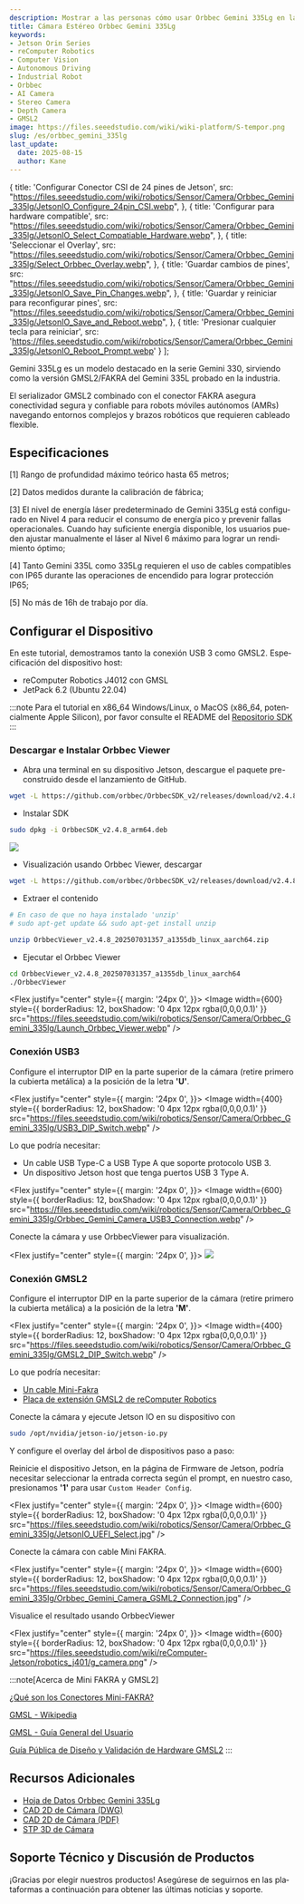 ```yaml
---
description: Mostrar a las personas cómo usar Orbbec Gemini 335Lg en la plataforma reComputer Jetson.
title: Cámara Estéreo Orbbec Gemini 335Lg
keywords:
- Jetson Orin Series
- reComputer Robotics
- Computer Vision
- Autonomous Driving
- Industrial Robot
- Orbbec
- AI Camera
- Stereo Camera
- Depth Camera
- GMSL2
image: https://files.seeedstudio.com/wiki/wiki-platform/S-tempor.png
slug: /es/orbbec_gemini_335lg
last_update:
  date: 2025-08-15
  author: Kane
---
```





  {
    title: 'Configurar Conector CSI de 24 pines de Jetson',
    src: "https://files.seeedstudio.com/wiki/robotics/Sensor/Camera/Orbbec_Gemini_335lg/JetsonIO_Configure_24pin_CSI.webp",
  },
  {
    title: 'Configurar para hardware compatible',
    src: "https://files.seeedstudio.com/wiki/robotics/Sensor/Camera/Orbbec_Gemini_335lg/JetsonIO_Select_Compatiable_Hardware.webp",
  },
  {
    title: 'Seleccionar el Overlay',
    src: "https://files.seeedstudio.com/wiki/robotics/Sensor/Camera/Orbbec_Gemini_335lg/Select_Orbbec_Overlay.webp",
  },
  {
    title: 'Guardar cambios de pines',
    src: "https://files.seeedstudio.com/wiki/robotics/Sensor/Camera/Orbbec_Gemini_335lg/JetsonIO_Save_Pin_Changes.webp",
  },
  {
    title: 'Guardar y reiniciar para reconfigurar pines',
    src: "https://files.seeedstudio.com/wiki/robotics/Sensor/Camera/Orbbec_Gemini_335lg/JetsonIO_Save_and_Reboot.webp",
  },
  {
    title: 'Presionar cualquier tecla para reiniciar',
    src: 'https://files.seeedstudio.com/wiki/robotics/Sensor/Camera/Orbbec_Gemini_335lg/JetsonIO_Reboot_Prompt.webp'
  }
];

<!--Product Banner: TODO Add the linkUrl to the bazzar product-->

<ProductBanner
  imageUrl="https://files.seeedstudio.com/wiki/robotics/Sensor/Camera/Orbbec_Gemini_335lg/Orbbec_Gemini-335Lg_Front.webp" 
  linkUrl=""
  lang="es"
/>

Gemini 335Lg es un modelo destacado en la serie Gemini 330, sirviendo como la versión GMSL2/FAKRA del Gemini 335L probado en la industria.

El serializador GMSL2 combinado con el conector FAKRA asegura conectividad segura y confiable para robots móviles autónomos (AMRs) navegando entornos complejos y brazos robóticos que requieren cableado flexible.

## Especificaciones

<Orbbec335LgTable lang="es" />

<p>[1] Rango de profundidad máximo teórico hasta 65 metros;</p>
<p>[2] Datos medidos durante la calibración de fábrica;</p>
<p>[3] El nivel de energía láser predeterminado de Gemini 335Lg está configurado en Nivel 4 para reducir el consumo de energía pico y prevenir fallas operacionales. Cuando hay suficiente energía disponible, los usuarios pueden ajustar manualmente el láser al Nivel 6 máximo para lograr un rendimiento óptimo;</p>
<p>[4] Tanto Gemini 335L como 335Lg requieren el uso de cables compatibles con IP65 durante las operaciones de encendido para lograr protección IP65;</p>
<p>[5] No más de 16h de trabajo por día.</p>


## Configurar el Dispositivo

En este tutorial, demostramos tanto la conexión USB 3 como GMSL2. Especificación del dispositivo host:

+ reComputer Robotics J4012 con GMSL
+ JetPack 6.2 (Ubuntu 22.04)

:::note
Para el tutorial en x86_64 Windows/Linux, o MacOS (x86_64, potencialmente Apple Silicon), por favor consulte el README del [Repositorio SDK](https://github.com/orbbec/OrbbecSDK_v2)
:::

### Descargar e Instalar Orbbec Viewer

+ Abra una terminal en su dispositivo Jetson, descargue el paquete pre-construido desde el lanzamiento de GitHub.

``` sh
wget -L https://github.com/orbbec/OrbbecSDK_v2/releases/download/v2.4.8/OrbbecSDK_v2.4.8_arm64.deb
```

+ Instalar SDK

``` sh
sudo dpkg -i OrbbecSDK_v2.4.8_arm64.deb
```

<Flex justify="center">
  <Image width={600} src="https://files.seeedstudio.com/wiki/robotics/Sensor/Camera/Orbbec_Gemini_335lg/Install_Orbbec_SDK.webp" />
</Flex>

+ Visualización usando Orbbec Viewer, descargar

``` sh
wget -L https://github.com/orbbec/OrbbecSDK_v2/releases/download/v2.4.8/OrbbecViewer_v2.4.8_202507031357_a1355db_linux_aarch64.zip
```

+ Extraer el contenido

``` sh
# En caso de que no haya instalado 'unzip'
# sudo apt-get update && sudo apt-get install unzip

unzip OrbbecViewer_v2.4.8_202507031357_a1355db_linux_aarch64.zip
```

+ Ejecutar el Orbbec Viewer

``` sh
cd OrbbecViewer_v2.4.8_202507031357_a1355db_linux_aarch64
./OrbbecViewer
```

<Flex justify="center" style={{ 
  margin: '24px 0',
}}>
  <Image width={600} style={{
      borderRadius: 12,
      boxShadow: '0 4px 12px rgba(0,0,0,0.1)'
  }} 
  src="https://files.seeedstudio.com/wiki/robotics/Sensor/Camera/Orbbec_Gemini_335lg/Launch_Orbbec_Viewer.webp" />
</Flex>

### Conexión USB3

Configure el interruptor DIP en la parte superior de la cámara (retire primero la cubierta metálica) a la posición de la letra **'U'**.

<Flex justify="center" style={{ 
  margin: '24px 0',
}}>
  <Image width={400} style={{
      borderRadius: 12,
      boxShadow: '0 4px 12px rgba(0,0,0,0.1)'
  }} 
  src="https://files.seeedstudio.com/wiki/robotics/Sensor/Camera/Orbbec_Gemini_335lg/USB3_DIP_Switch.webp" />
</Flex>

Lo que podría necesitar:

+ Un cable USB Type-C a USB Type A que soporte protocolo USB 3.
+ Un dispositivo Jetson host que tenga puertos USB 3 Type A.

<Flex justify="center" style={{ 
  margin: '24px 0',
}}>
  <Image width={600} style={{
      borderRadius: 12,
      boxShadow: '0 4px 12px rgba(0,0,0,0.1)'
  }} 
  src="https://files.seeedstudio.com/wiki/robotics/Sensor/Camera/Orbbec_Gemini_335lg/Orbbec_Gemini_Camera_USB3_Connection.webp" />
</Flex>

Conecte la cámara y use OrbbecViewer para visualización.

<Flex justify="center" style={{ 
  margin: '24px 0',
}}>
  <Image width={600}
  src="https://files.seeedstudio.com/wiki/robotics/Sensor/Camera/Orbbec_Gemini_335lg/OrbbecViewer_Visualization.webp" />
</Flex>

### Conexión GMSL2

Configure el interruptor DIP en la parte superior de la cámara (retire primero la cubierta metálica) a la posición de la letra **'M'**.

<Flex justify="center" style={{ 
  margin: '24px 0',
}}>
  <Image width={400} style={{
      borderRadius: 12,
      boxShadow: '0 4px 12px rgba(0,0,0,0.1)'
  }} 
  src="https://files.seeedstudio.com/wiki/robotics/Sensor/Camera/Orbbec_Gemini_335lg/GMSL2_DIP_Switch.webp" />
</Flex>

Lo que podría necesitar:

+ [Un cable Mini-Fakra](https://www.seeedstudio.com/Mini-fakra-Coaxial-Cable-4-in-1-0-5m-Female-to-Female-p-6484.html)
+ [Placa de extensión GMSL2 de reComputer Robotics](https://www.seeedstudio.com/reComputer-Robotics-GMSL-board-p-6511.html)

Conecte la cámara y ejecute Jetson IO en su dispositivo con

``` sh
sudo /opt/nvidia/jetson-io/jetson-io.py
```

Y configure el overlay del árbol de dispositivos paso a paso:

<JetsonIOStepper steps={steps} lang="es" />


Reinicie el dispositivo Jetson, en la página de Firmware de Jetson, podría necesitar seleccionar la entrada correcta según el prompt, en nuestro caso, presionamos **'1'** para usar `Custom Header Config`.

<Flex justify="center" style={{ 
  margin: '24px 0',
}}>
  <Image width={600} style={{
      borderRadius: 12,
      boxShadow: '0 4px 12px rgba(0,0,0,0.1)'
  }} 
  src="https://files.seeedstudio.com/wiki/robotics/Sensor/Camera/Orbbec_Gemini_335lg/JetsonIO_UEFI_Select.jpg" />
</Flex>

Conecte la cámara con cable Mini FAKRA.

<Flex justify="center" style={{ 
  margin: '24px 0',
}}>
  <Image width={600} style={{
      borderRadius: 12,
      boxShadow: '0 4px 12px rgba(0,0,0,0.1)'
  }} 
  src="https://files.seeedstudio.com/wiki/robotics/Sensor/Camera/Orbbec_Gemini_335lg/Orbbec_Gemini_Camera_GSML2_Connection.jpg" />
</Flex>

Visualice el resultado usando OrbbecViewer

<Flex justify="center" style={{ 
  margin: '24px 0',
}}>
  <Image width={600} style={{
      borderRadius: 12,
      boxShadow: '0 4px 12px rgba(0,0,0,0.1)'
  }} 
  src="https://files.seeedstudio.com/wiki/reComputer-Jetson/robotics_j401/g_camera.png" />
</Flex>


:::note[Acerca de Mini FAKRA y GMSL2]

[¿Qué son los Conectores Mini-FAKRA?](https://connectorsupplier.com/what-are-mini-fakra-connectors/)

[GMSL - Wikipedia](https://en.wikipedia.org/wiki/Gigabit_Multimedia_Serial_Link)

[GMSL - Guía General del Usuario](https://www.analog.com/media/en/technical-documentation/user-guides/gmsl2-general-user-guide.pdf)

[Guía Pública de Diseño y Validación de Hardware GMSL2](https://www.analog.com/media/en/technical-documentation/user-guides/public-gmsl2-hardware-design-and-validation-guide.pdf)
:::


## Recursos Adicionales


+ [Hoja de Datos Orbbec Gemini 335Lg](https://files.seeedstudio.com/wiki/robotics/Sensor/Camera/Orbbec_Gemini_335lg/datasheet/Gemini-335Lg-Datasheet-V1.0-241022.pdf)
+ [CAD 2D de Cámara (DWG)](https://files.seeedstudio.com/wiki/robotics/Sensor/Camera/Orbbec_Gemini_335lg/CAD/Gemini_335Lg_V1.0_20240822.dwg)
+ [CAD 2D de Cámara (PDF)](https://files.seeedstudio.com/wiki/robotics/Sensor/Camera/Orbbec_Gemini_335lg/CAD/Gemini_335Lg_V1.0_20240822.pdf)
+ [STP 3D de Cámara](https://files.seeedstudio.com/wiki/robotics/Sensor/Camera/Orbbec_Gemini_335lg/STP/Gemini_335Lg_Asm_with_FOV_20240826.stp)


## Soporte Técnico y Discusión de Productos

¡Gracias por elegir nuestros productos! Asegúrese de seguirnos en las plataformas a continuación para obtener las últimas noticias y soporte.

<RoboticsFooter lang="es" />
